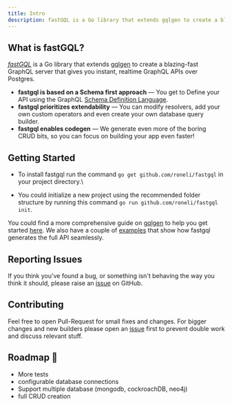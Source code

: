 ---
title: Intro
description: fastGQL is a Go library that extends gqlgen to create a blazing-fast GraphQL server that gives you instant, realtime GraphQL APIs over Postgres.
---
## What is fastGQL?

[_fastGQL_](https://github.com/roneli/fastgql) is a Go library that extends [gqlgen](https://github.com/99designs/gqlgen) to create a blazing-fast GraphQL server that gives you instant, realtime GraphQL APIs over Postgres.

* **fastgql is based on a Schema first approach** — You get to Define your API using the GraphQL [Schema Definition Language](http://graphql.org/learn/schema/).
* **fastgql prioritizes extendability** — You can modify resolvers, add your own custom operators and even create your own database query builder.
* **fastgql enables codegen** — We generate even more of the boring CRUD bits, so you can focus on building your app even faster!

## Getting Started

* To install fastgql run the command `go get github.com/roneli/fastgql` in your project directory.\

* You could initialize a new project using the recommended folder structure by running this command `go run github.com/roneli/fastgql init`.

You could find a more comprehensive guide on [gqlgen](https://github.com/99designs/gqlgen) to help you get started [here](https://gqlgen.com/getting-started/). We also have a couple of [examples](https://github.com/roneli/fastgql/tree/master/example) that show how fastgql generates the full API seamlessly.

## Reporting Issues

If you think you've found a bug, or something isn't behaving the way you think it should, please raise an [issue](https://github.com/roneli/fastgql/issues) on GitHub.

## Contributing

Feel free to open Pull-Request for small fixes and changes. For bigger changes and new builders please open an [issue](https://github.com/roneli/fastgql/issues) first to prevent double work and discuss relevant stuff.

## Roadmap 🚧

* More tests
* configurable database connections
* Support multiple database (mongodb, cockroachDB, neo4j)
* full CRUD creation
